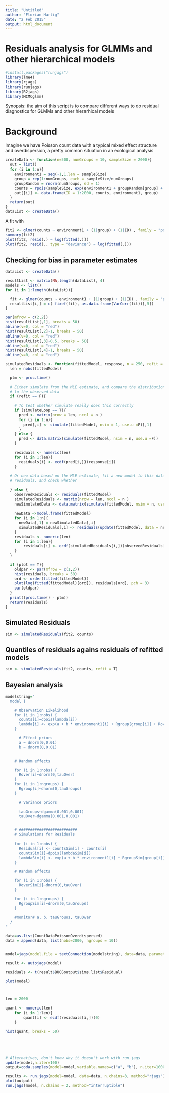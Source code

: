 ```yaml
---
title: "Untitled"
author: "Florian Hartig"
date: "2 Feb 2015"
output: html_document
---
```


Residuals analysis for GLMMs and other hierarchical models
===

```r
#install.packages("runjags")
library(lme4)
library(rjags)
library(runjags)
library(R2jags)
library(MCMCglmm)
```


Synopsis: the aim of this script is to compare different ways to do residual diagnostics for GLMMs and other hierarhical models


# Background

Imagine we have Poisson count data with a typical mixed effect structure and overdispersion, a pretty common situation in an ecological analysis

```r
createData <- function(n=500, numGroups = 10, sampleSize = 2000){
  out = list()
  for (i in 1:n){
    environment1 = seq(-1,1,len = sampleSize)
    group = rep(1:numGroups, each = sampleSize/numGroups)
    groupRandom = rnorm(numGroups, sd = 1)
    counts = rpois(sampleSize, exp(environment1 + groupRandom[group] + rnorm(sampleSize, sd = 0.5)))
    out[[i]] <- data.frame(ID = 1:2000, counts, environment1, group)
  }
  return(out)
}
dataList <- createData()
```

A fit with 

```r
fit2 <- glmer(counts ~ environment1 + (1|group) + (1|ID) , family = "poisson", data = dataList[[1]])
summary(fit2)
plot(fit2, resid(.) ~ log(fitted(.)))
plot(fit2, resid(., type = "deviance") ~ log(fitted(.)))


```


## Checking for bias in parameter estimates

```r

dataList <- createData()

resultList <- matrix(NA,length(dataList), 4)
models <- list()
for (i in 1:length(dataList)){

  fit <- glmer(counts ~ environment1 + (1|group) + (1|ID) , family = "poisson", data = dataList[[i]])
  resultList[i,] = c( fixef(fit), as.data.frame(VarCorr(fit))[,5])
}

par(mfrow = c(2,2))
hist(resultList[,1], breaks = 50)
abline(v=0, col = "red")
hist(resultList[,2]-1, breaks = 50)
abline(v=0, col = "red")
hist(resultList[,3]-0.5, breaks = 50)
abline(v=0, col = "red")
hist(resultList[,4]-1, breaks = 50)
abline(v=0, col = "red")
```


```r
simulatedResiduals <- function(fittedModel, response, n = 250, refit = F, plot = T, simulateLoop = F){
  len = nobs(fittedModel)

  ptm <- proc.time()
  
  # Either simulate from the MLE estimate, and compare the distribution of the model predictions
  # to the observed data
  if (refit == F){
  
    # To test whether simulate really does this correctly 
    if (simulateLoop == T){
      pred <- matrix(nrow = len, ncol = n )  
      for (i in 1:n){
        pred[,i] <- simulate(fittedModel, nsim = 1, use.u =F)[,1]
      }
    } else {
      pred <- data.matrix(simulate(fittedModel, nsim = n, use.u =F))
    }
    
    residuals <- numeric(len)
    for (i in 1:len){
      residuals[i] <- ecdf(pred[i,])(response[i])
    }
    
  # Or new data based on the MLE estimate, fit a new model to this data, look at the 
  # residuals, and check whether 
  
  } else {
    observedResiduals <- residuals(fittedModel)
    simulatedResiduals <- matrix(nrow = len, ncol = n )  
    newSimulatedData <- data.matrix(simulate(fittedModel, nsim = n, use.u =F))
    
    newData <-model.frame(fittedModel)  
    for (i in 1:n){
      newData[,1] = newSimulatedData[,i]
      simulatedResiduals[,i] <- residuals(update(fittedModel, data = newData ) )
    }
    residuals <- numeric(len)
    for (i in 1:len){
        residuals[i] <- ecdf(simulatedResiduals[i,])(observedResiduals[i])
    }
  }
  
  if (plot == T){
    oldpar <- par(mfrow = c(1,2))
    hist(residuals, breaks = 50)
    ord <- order(fitted(fittedModel))
    plot(log(fitted(fittedModel)[ord]), residuals[ord], pch = 3)
    par(oldpar)
  }
  print((proc.time() - ptm))
  return(residuals)
}

```



## Simulated Residuals

```r
sim <- simulatedResiduals(fit2, counts)
```

## Quantiles of residuals agains residuals of refitted models 

```r
sim <- simulatedResiduals(fit2, counts, refit = T)
```



## Bayesian analysis 
```r
modelstring="
  model {

    # Observation Likelihood
    for (i in 1:nobs) {
      counts[i]~dpois(lambda[i])
      lambda[i] <- exp(a + b * environment1[i] + Rgroup[group[i]] + Rover[ID[i]])
    }

      # Effect priors 
      a ~ dnorm(0,0.01)
      b ~ dnorm(0,0.01)


    # Random effects 

    for (i in 1:nobs) {
      Rover[i]~dnorm(0,tauOver)
    }
    for (i in 1:ngroups) {
      Rgroup[i]~dnorm(0,tauGroups)
    }

      # Variance priors 
  
      tauGroups~dgamma(0.001,0.001)
      tauOver~dgamma(0.001,0.001)


    # ##########################
    # Simulations for Residuals

    for (i in 1:nobs) {
      Residual[i] <- countsSim[i] - counts[i]
      countsSim[i]~dpois(lambdaSim[i])
      lambdaSim[i] <- exp(a + b * environment1[i] + RgroupSim[group[i]] + RoverSim[ID[i]])
    }

    # Random effects 

    for (i in 1:nobs) {
      RoverSim[i]~dnorm(0,tauOver)
    }

    for (i in 1:ngroups) {
      RgroupSim[i]~dnorm(0,tauGroups)
    }

    #monitor# a, b, tauGrouos, tauOver
  }
"

data=as.list(CountDataPoissonOverdispersed)
data = append(data, list(nobs=2000, ngroups = 10))


model=jags(model.file = textConnection(modelstring), data=data, parameters.to.save = c("a", "b", "tauGroups", "tauOver", "Residual"))

result <- autojags(model)

residuals <- t(result$BUGSoutput$sims.list$Residual)

plot(model)



len = 2000

quant <- numeric(len)
    for (i in 1:len){
        quant[i] <- ecdf(residuals[i,])(0)
    }

hist(quant, breaks = 50)






```



```r
# Alternatives, don't know why it doesn't work with run.jags 
update(model,n.iter=100)
output=coda.samples(model=model,variable.names=c("a", "b"), n.iter=10000, thin=1)

results <- run.jags(model=model, data=data, n.chains=3, method="rjags")
plot(output)
run.jags(model, n.chains = 2, method="interruptible")
```





  